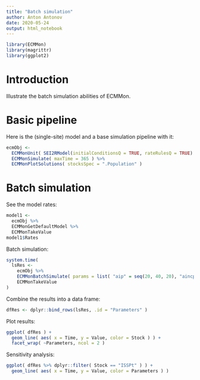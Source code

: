 ```yaml
---
title: "Batch simulation"
author: Anton Antonov
date: 2020-05-24
output: html_notebook
---
```


```r
library(ECMMon)
library(magrittr)
library(ggplot2)
```

# Introduction

Illustrate the batch simulation abilities of ECMMon.

# Basic pipeline

Here is the (single-site) model and a base simulation pipeline with it:

```r
ecmObj <- 
  ECMMonUnit( SEI2RModel(initialConditionsQ = TRUE, rateRulesQ = TRUE) ) %>% 
  ECMMonSimulate( maxTime = 365 ) %>% 
  ECMMonPlotSolutions( stocksSpec = ".Population" )
```

# Batch simulation

See the model rates:

```r
model1 <- 
  ecmObj %>% 
  ECMMonGetDefaultModel %>% 
  ECMMonTakeValue
model1$Rates
```

Batch simulation:

```r
system.time(
  lsRes <- 
    ecmObj %>% 
    ECMMonBatchSimulate( params = list( "aip" = seq(20, 40, 20), "aincp" = seq(6, 12, 6), "sspf" = c(0.2, 0.4), "lpcr" = 0 ), maxTime = 365 )%>% 
    ECMMonTakeValue
)
```

Combine the results into a data frame:

```r
dfRes <- dplyr::bind_rows(lsRes, .id = "Parameters" )
```

Plot results:

```r
ggplot( dfRes ) +
  geom_line( aes( x = Time, y = Value, color = Stock ) ) +
  facet_wrap( ~Parameters, ncol = 2 )
```

Sensitivity analysis: 

```r
ggplot( dfRes %>% dplyr::filter( Stock == "ISSPt" ) ) +
  geom_line( aes( x = Time, y = Value, color = Parameters ) ) 
```

